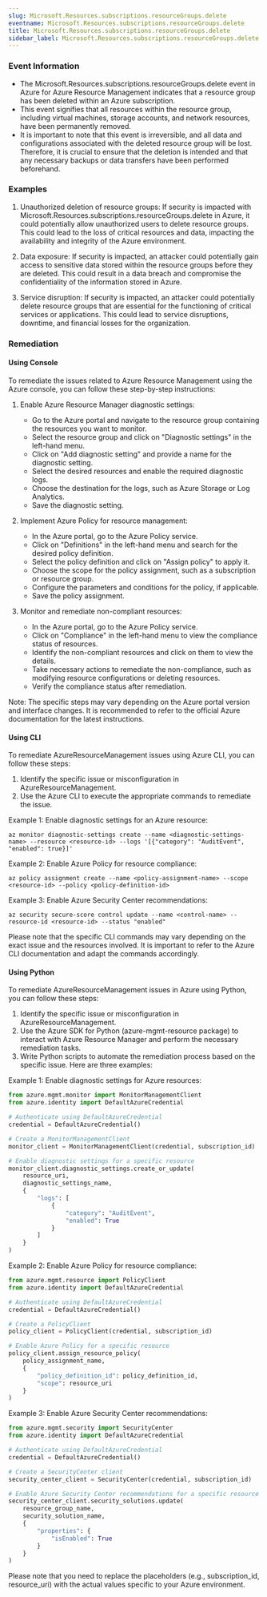 ```yaml
--- 
slug: Microsoft.Resources.subscriptions.resourceGroups.delete
eventname: Microsoft.Resources.subscriptions.resourceGroups.delete
title: Microsoft.Resources.subscriptions.resourceGroups.delete
sidebar_label: Microsoft.Resources.subscriptions.resourceGroups.delete
---
```

                       
### Event Information

- The Microsoft.Resources.subscriptions.resourceGroups.delete event in Azure for Azure Resource Management indicates that a resource group has been deleted within an Azure subscription.
- This event signifies that all resources within the resource group, including virtual machines, storage accounts, and network resources, have been permanently removed.
- It is important to note that this event is irreversible, and all data and configurations associated with the deleted resource group will be lost. Therefore, it is crucial to ensure that the deletion is intended and that any necessary backups or data transfers have been performed beforehand.


### Examples

1. Unauthorized deletion of resource groups: If security is impacted with Microsoft.Resources.subscriptions.resourceGroups.delete in Azure, it could potentially allow unauthorized users to delete resource groups. This could lead to the loss of critical resources and data, impacting the availability and integrity of the Azure environment.

2. Data exposure: If security is impacted, an attacker could potentially gain access to sensitive data stored within the resource groups before they are deleted. This could result in a data breach and compromise the confidentiality of the information stored in Azure.

3. Service disruption: If security is impacted, an attacker could potentially delete resource groups that are essential for the functioning of critical services or applications. This could lead to service disruptions, downtime, and financial losses for the organization.

### Remediation

#### Using Console

To remediate the issues related to Azure Resource Management using the Azure console, you can follow these step-by-step instructions:

1. Enable Azure Resource Manager diagnostic settings:
   - Go to the Azure portal and navigate to the resource group containing the resources you want to monitor.
   - Select the resource group and click on "Diagnostic settings" in the left-hand menu.
   - Click on "Add diagnostic setting" and provide a name for the diagnostic setting.
   - Select the desired resources and enable the required diagnostic logs.
   - Choose the destination for the logs, such as Azure Storage or Log Analytics.
   - Save the diagnostic setting.

2. Implement Azure Policy for resource management:
   - In the Azure portal, go to the Azure Policy service.
   - Click on "Definitions" in the left-hand menu and search for the desired policy definition.
   - Select the policy definition and click on "Assign policy" to apply it.
   - Choose the scope for the policy assignment, such as a subscription or resource group.
   - Configure the parameters and conditions for the policy, if applicable.
   - Save the policy assignment.

3. Monitor and remediate non-compliant resources:
   - In the Azure portal, go to the Azure Policy service.
   - Click on "Compliance" in the left-hand menu to view the compliance status of resources.
   - Identify the non-compliant resources and click on them to view the details.
   - Take necessary actions to remediate the non-compliance, such as modifying resource configurations or deleting resources.
   - Verify the compliance status after remediation.

Note: The specific steps may vary depending on the Azure portal version and interface changes. It is recommended to refer to the official Azure documentation for the latest instructions.

#### Using CLI

To remediate AzureResourceManagement issues using Azure CLI, you can follow these steps:

1. Identify the specific issue or misconfiguration in AzureResourceManagement.
2. Use the Azure CLI to execute the appropriate commands to remediate the issue.

Example 1: Enable diagnostic settings for an Azure resource:
```
az monitor diagnostic-settings create --name <diagnostic-settings-name> --resource <resource-id> --logs '[{"category": "AuditEvent", "enabled": true}]'
```

Example 2: Enable Azure Policy for resource compliance:
```
az policy assignment create --name <policy-assignment-name> --scope <resource-id> --policy <policy-definition-id>
```

Example 3: Enable Azure Security Center recommendations:
```
az security secure-score control update --name <control-name> --resource-id <resource-id> --status "enabled"
```

Please note that the specific CLI commands may vary depending on the exact issue and the resources involved. It is important to refer to the Azure CLI documentation and adapt the commands accordingly.

#### Using Python

To remediate AzureResourceManagement issues in Azure using Python, you can follow these steps:

1. Identify the specific issue or misconfiguration in AzureResourceManagement.
2. Use the Azure SDK for Python (azure-mgmt-resource package) to interact with Azure Resource Manager and perform the necessary remediation tasks.
3. Write Python scripts to automate the remediation process based on the specific issue. Here are three examples:

Example 1: Enable diagnostic settings for Azure resources:
```python
from azure.mgmt.monitor import MonitorManagementClient
from azure.identity import DefaultAzureCredential

# Authenticate using DefaultAzureCredential
credential = DefaultAzureCredential()

# Create a MonitorManagementClient
monitor_client = MonitorManagementClient(credential, subscription_id)

# Enable diagnostic settings for a specific resource
monitor_client.diagnostic_settings.create_or_update(
    resource_uri,
    diagnostic_settings_name,
    {
        "logs": [
            {
                "category": "AuditEvent",
                "enabled": True
            }
        ]
    }
)
```

Example 2: Enable Azure Policy for resource compliance:
```python
from azure.mgmt.resource import PolicyClient
from azure.identity import DefaultAzureCredential

# Authenticate using DefaultAzureCredential
credential = DefaultAzureCredential()

# Create a PolicyClient
policy_client = PolicyClient(credential, subscription_id)

# Enable Azure Policy for a specific resource
policy_client.assign_resource_policy(
    policy_assignment_name,
    {
        "policy_definition_id": policy_definition_id,
        "scope": resource_uri
    }
)
```

Example 3: Enable Azure Security Center recommendations:
```python
from azure.mgmt.security import SecurityCenter
from azure.identity import DefaultAzureCredential

# Authenticate using DefaultAzureCredential
credential = DefaultAzureCredential()

# Create a SecurityCenter client
security_center_client = SecurityCenter(credential, subscription_id)

# Enable Azure Security Center recommendations for a specific resource
security_center_client.security_solutions.update(
    resource_group_name,
    security_solution_name,
    {
        "properties": {
            "isEnabled": True
        }
    }
)
```

Please note that you need to replace the placeholders (e.g., subscription_id, resource_uri) with the actual values specific to your Azure environment.


 